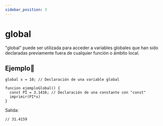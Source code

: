 ```yaml
---
sidebar_position: 3
---
```



# global
"global" puede ser utilizada para acceder a variables globales que han sido declaradas previamente fuera de cualquier función o ámbito local.

## Ejemplo📝

```dummy
global x = 10; // Declaración de una variable global

funcion ejemploGlobal() {
  const PI = 3.1416; // Declaración de una constante con "const"
  imprimir(PI*x)
}
```
Salida:

```dummy
// 31.4159
```